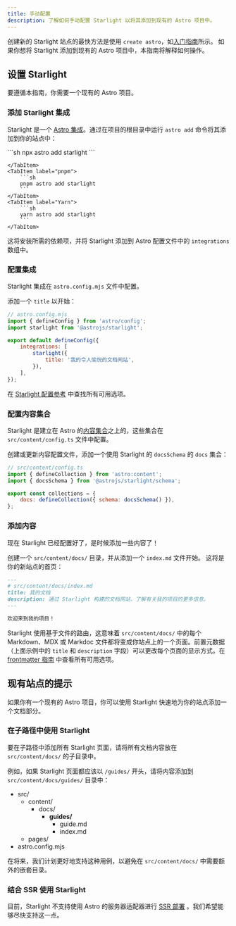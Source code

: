 ```yaml
---
title: 手动配置
description: 了解如何手动配置 Starlight 以将其添加到现有的 Astro 项目中。
---
```



创建新的 Starlight 站点的最快方法是使用 `create astro`，如[入门指南](/zh-cn/getting-started/#创建一个新项目)所示。
如果你想将 Starlight 添加到现有的 Astro 项目中，本指南将解释如何操作。

## 设置 Starlight

要遵循本指南，你需要一个现有的 Astro 项目。

### 添加 Starlight 集成

Starlight 是一个 [Astro 集成](https://docs.astro.build/zh-cn/guides/integrations-guide/)。通过在项目的根目录中运行 `astro add` 命令将其添加到你的站点中：

<Tabs>
    <TabItem label="npm">
        ```sh
        npx astro add starlight
        ```

    </TabItem>
    <TabItem label="pnpm">
        ```sh
        pnpm astro add starlight
        ```
    </TabItem>
    <TabItem label="Yarn">
        ```sh
        yarn astro add starlight
        ```
    </TabItem>

</Tabs>

这将安装所需的依赖项，并将 Starlight 添加到 Astro 配置文件中的 `integrations` 数组中。

### 配置集成

Starlight 集成在 `astro.config.mjs` 文件中配置。

添加一个 `title` 以开始：

```js ins={8}
// astro.config.mjs
import { defineConfig } from 'astro/config';
import starlight from '@astrojs/starlight';

export default defineConfig({
	integrations: [
		starlight({
			title: '我的令人愉悦的文档网站',
		}),
	],
});
```

在 [Starlight 配置参考](/zh-cn/reference/configuration/) 中查找所有可用选项。

### 配置内容集合

Starlight 是建立在 Astro 的[内容集合](https://docs.astro.build/zh-cn/guides/content-collections/)之上的，这些集合在 `src/content/config.ts` 文件中配置。

创建或更新内容配置文件，添加一个使用 Starlight 的 `docsSchema` 的 `docs` 集合：

```js ins={3,6}
// src/content/config.ts
import { defineCollection } from 'astro:content';
import { docsSchema } from '@astrojs/starlight/schema';

export const collections = {
	docs: defineCollection({ schema: docsSchema() }),
};
```

### 添加内容

现在 Starlight 已经配置好了，是时候添加一些内容了！

创建一个 `src/content/docs/` 目录，并从添加一个 `index.md` 文件开始。
这将是你的新站点的首页：

```md
---
# src/content/docs/index.md
title: 我的文档
description: 通过 Starlight 构建的文档网站，了解有关我的项目的更多信息。
---

欢迎来到我的项目！
```

Starlight 使用基于文件的路由，这意味着 `src/content/docs/` 中的每个 Markdown、MDX 或 Markdoc 文件都将变成你站点上的一个页面。前置元数据（上面示例中的 `title` 和 `description` 字段）可以更改每个页面的显示方式。在 [frontmatter 指南](/zh-cn/reference/frontmatter/) 中查看所有可用选项。

## 现有站点的提示

如果你有一个现有的 Astro 项目，你可以使用 Starlight 快速地为你的站点添加一个文档部分。

### 在子路径中使用 Starlight

要在子路径中添加所有 Starlight 页面，请将所有文档内容放在 `src/content/docs/` 的子目录中。

例如，如果 Starlight 页面都应该以 `/guides/` 开头，请将内容添加到 `src/content/docs/guides/` 目录中：


<FileTree>

- src/
  - content/
    - docs/
      - **guides/**
        - guide.md
        - index.md
  - pages/
- astro.config.mjs

</FileTree>

在将来，我们计划更好地支持这种用例，以避免在 `src/content/docs/` 中需要额外的嵌套目录。

### 结合 SSR 使用 Starlight

目前，Starlight 不支持使用 Astro 的服务器适配器进行 [SSR 部署](https://docs.astro.build/zh-cn/guides/server-side-rendering/) 。我们希望能够尽快支持这一点。
